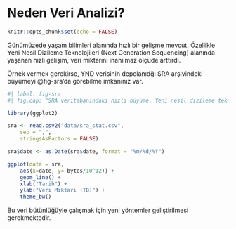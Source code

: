# Neden Veri Analizi?

```r
knitr::opts_chunk$set(echo = FALSE)
```

Günümüzede yaşam bilimleri alanında hızlı bir gelişme mevcut. Özellikle Yeni Nesil Dizileme Teknolojileri (Next Generation Sequencing) alanında yaşanan hızlı gelişim, veri miktarını inanılmaz ölçüde arttırdı.

Örnek vermek gerekirse, YND verisinin depolanıdğı SRA arşivindeki büyümeyi @fig-sra'da görebilme imkanınız var.

```r
#| label: fig-sra
#| fig.cap: "SRA veritabanındaki hızlı büyüme. Yeni nesil dizileme teknolojilerinde yaşanan hızlı gelişmeler sayesinde, SRA veritanının güncel büyüklüğü 20bin Terabaytı aşmış durumdadır (erişim tarihi 16/02/2022)"

library(ggplot2)

sra <- read.csv2("data/sra_stat.csv", 
    sep = ",", 
    stringsAsFactors = FALSE)

sra$date <- as.Date(sra$date, format = "%m/%d/%Y")

ggplot(data = sra, 
    aes(x=date, y= bytes/10^12)) + 
    geom_line() + 
    xlab("Tarih") + 
    ylab("Veri Miktari (TB)") + 
    theme_bw()

```

Bu veri bütünlüğüyle çalışmak için yeni yöntemler geliştirilmesi gerekmektedir.
